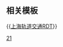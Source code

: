 {{Routemap
| title = 上海轨道交通21号线
| title-bg = {{上海地铁颜色|21|yes}}
| title-color = white
| text-width = 0,80,170
| collapsible = no
| inline = <includeonly>yes</includeonly>
| map =
uhCONTgq\uhBHFq!~HUBa\uhCONTfq~~ ~~{{上海地铁路线链接|6}}~~ ~~{{rmr|Licon=L|{{站|东方体育中心}}|{{站|港城路}}|Ricon=R}}
uextKBHFa!~HUBe~~ ~~{{站|东靖路}}
HUBc2\uextBHF!~HUB3\~~ ~~{{站|杨高北路}}
utCONTgq\utBHFq!~HUB1\uxtKRZtu!~HUBc4\utCONTfq\~~ ~~{{上海地铁路线链接|12}}~~ ~~{{rmr|Licon=L|{{站|七莘路}}|{{站|金海路}}|Ricon=R}}
uextBHF~~ ~~{{站|凌河路}}
\\utCONTgq\uxtKRZtu!~HUBc2\utBHFq!~HUB3\utCONTfq\~~ ~~{{上海地铁路线链接|9}}~~ ~~{{rmr|Licon=L|{{站|松江南站}}|{{站|曹路}}|Ricon=R}}
\uextBHF!~HUB1\HUBc4~~ ~~{{站|金桥}}
uextBHF~~ ~~{{站|云桥路}}
utCONTgq\utBHFq!~HUB2\uxtKRZtu!~HUBc3\utCONTfq\~~ ~~{{上海地铁路线链接|14}}~~ ~~{{rmr|Licon=L|{{站|封浜}}|{{站|桂桥路}}|Ricon=R}}
HUBc1\uextBHF!~HUB4\~~ ~~{{站|浦东足球场}}
uextBHF~~ ~~{{站|龙东大道}}
\\utCONTgq\uxtKRZtu!~HUBc2\utBHFq!~HUB3\utCONTfq\~~ ~~{{上海地铁路线链接|2}}~~ ~~{{rmr|Licon=L|{{站|徐泾东}}|{{站|浦东国际机场}}|Ricon=R}}
\uextBHF!~HUB1\HUBc4~~ ~~{{站|广兰路}}
uextBHF~~ ~~{{站|高斯路}}
uextBHF~~ ~~{{站|张衡路}}
\uextBHF!~HUB2\HUBc3~~ ~~{{站|学林路}}
\\utCONTgq\uxtKRZtu!~HUBc1\utBHFq!~HUB4\utCONTfq\~~ ~~{{上海地铁路线链接|13}}~~ ~~{{rmr|Licon=L|{{站|金运路}}|{{站|张江路}}|Ricon=R}}
uextBHF~~ ~~{{站|军民路}}
uextBHF~~ ~~{{站|康南路}}
uhCONTgq\uxtKRZh\uhCONTfq~~ ~~{{上海地铁路线链接|磁}}~~ ~~{{rmr|Licon=L|{{站|龙阳路}}|{{站|浦东国际机场}}|Ricon=R}}
extCONTgq\extBHFq!~HUB2\uexmtKRZtu!~HUBc3\extCONTfq\~~ ~~[[上海轨道交通机场联络线|机场联络线]]~~ ~~{{rmr|Licon=L|{{站|虹桥}}|{{站|上海东}}|Ricon=R}}
HUBc1\uextBHF!~HUB4\~~ ~~{{站|张江}}
uextBHF~~ ~~{{站|申江南路}}
utCONTg\uextSTR\~~ ~~{{上海地铁路线链接|11}}~~ ~~{{rmr|{{BSsplit|{{站|嘉定北}}|{{站|花桥}}}}|Ricon=U}}
utKBHFe!~HUBaq\uextBHF!~HUBeq\~~ ~~{{站|迪士尼||上海市}}
uextBHF~~ ~~{{站|唐黄路}}
\uextKRWgl\uextKRW+r
\uextSTR\uexKDSTe!~PORTALg~~ ~~[[上海地铁车辆基地#六陈路车辆段|六陈路车辆段]]
uextBHF~~ ~~{{站|六陈路}}
uextCONTf~~ ~~未来将延伸至{{站|上海东站|上海东站}}
|bottom={{navbar|上海地铁RDT/21}}
}}<noinclude>

{{Rdt intro|[[上海轨道交通21号线]]}}

== 相关模板 ==

{{[[Template:上海轨道交通RDT|上海轨道交通RDT]]}}

[[Category:上海轨道交通RDT|21]]
</noinclude>